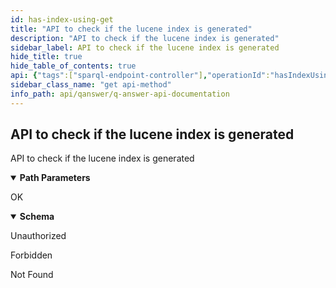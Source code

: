 ```yaml
---
id: has-index-using-get
title: "API to check if the lucene index is generated"
description: "API to check if the lucene index is generated"
sidebar_label: API to check if the lucene index is generated
hide_title: true
hide_table_of_contents: true
api: {"tags":["sparql-endpoint-controller"],"operationId":"hasIndexUsingGET","parameters":[{"name":"dataset","in":"path","description":"dataset","required":true,"schema":{"type":"string"}},{"name":"user","in":"path","description":"user","required":true,"schema":{"type":"string"}}],"responses":{"200":{"description":"OK","content":{"*/*":{"schema":{"type":"object","properties":{"hasLuceneIndex":{"type":"boolean"}},"title":"HasLuceneIndexResult"}}}},"401":{"description":"Unauthorized"},"403":{"description":"Forbidden"},"404":{"description":"Not Found"}},"security":[{"JWT":[]}],"deprecated":false,"description":"API to check if the lucene index is generated","method":"get","path":"/api/endpoint/{user}/{dataset}/has_index","servers":[{"url":"//qanswer-core1.univ-st-etienne.fr"}],"securitySchemes":{"JWT":{"type":"apiKey","name":"Authorization","in":"header"}},"info":{"description":"APIs provided by QAnswer","version":"1.0","title":"QAnswer: Api Documentation","contact":{"name":"QAnswer","url":"www.the-qa-company.com","email":"info@qanswer.eu"}},"postman":{"name":"API to check if the lucene index is generated","description":{"type":"text/plain"},"url":{"path":["api","endpoint",":user",":dataset","has_index"],"host":["{{baseUrl}}"],"query":[],"variable":[{"disabled":false,"description":{"content":"(Required) dataset","type":"text/plain"},"type":"any","value":"","key":"dataset"},{"disabled":false,"description":{"content":"(Required) user","type":"text/plain"},"type":"any","value":"","key":"user"}]},"header":[{"key":"Accept","value":"*/*"}],"method":"GET","auth":{"type":"apikey","apikey":[{"type":"any","value":"Authorization","key":"key"},{"type":"any","value":"<API Key>","key":"value"},{"type":"any","value":"header","key":"in"}]}}}
sidebar_class_name: "get api-method"
info_path: api/qanswer/q-answer-api-documentation
---
```



## API to check if the lucene index is generated



API to check if the lucene index is generated

<details style={{"marginBottom":"1rem"}} data-collapsed={false} open={true}><summary style={{}}><strong>Path Parameters</strong></summary><div><ul><ParamsItem className={"paramsItem"} param={{"name":"dataset","in":"path","description":"dataset","required":true,"schema":{"type":"string"}}}></ParamsItem><ParamsItem className={"paramsItem"} param={{"name":"user","in":"path","description":"user","required":true,"schema":{"type":"string"}}}></ParamsItem></ul></div></details><div><ApiTabs><TabItem label={"200"} value={"200"}><div>

OK

</div><div><MimeTabs groupId={"mime-type"}><TabItem label={"*/*"} value={"*/*"}><SchemaTabs groupId={"schema-tabs"}><TabItem label={"Schema"} value={"Schema"}><details style={{}} data-collapsed={false} open={true}><summary style={{"textAlign":"left"}}><strong>Schema</strong></summary><div style={{"textAlign":"left","marginLeft":"1rem"}}></div><ul style={{"marginLeft":"1rem"}}><SchemaItem collapsible={false} name={"hasLuceneIndex"} required={false} schemaDescription={undefined} schemaName={"boolean"} qualifierMessage={undefined} defaultValue={undefined}></SchemaItem></ul></details></TabItem><TabItem label={"Example (from schema)"} value={"Example (from schema)"}><ResponseSamples responseExample={"{\n  \"hasLuceneIndex\": true\n}"} language={"json"}></ResponseSamples></TabItem></SchemaTabs></TabItem></MimeTabs></div></TabItem><TabItem label={"401"} value={"401"}><div>

Unauthorized

</div><div></div></TabItem><TabItem label={"403"} value={"403"}><div>

Forbidden

</div><div></div></TabItem><TabItem label={"404"} value={"404"}><div>

Not Found

</div><div></div></TabItem></ApiTabs></div>
      